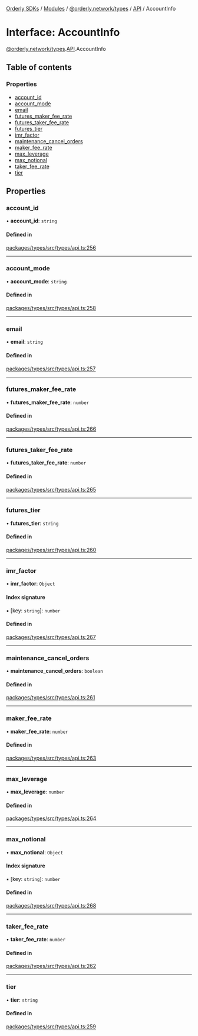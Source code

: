 [Orderly SDKs](/sdks/tech-doc/README) / [Modules](/sdks/tech-doc/modules) / [@orderly.network/types](/sdks/tech-doc/modules/orderly_network_types) / [API](/sdks/tech-doc/modules/orderly_network_types.API) / AccountInfo

# Interface: AccountInfo

[@orderly.network/types](/sdks/tech-doc/modules/orderly_network_types).[API](/sdks/tech-doc/modules/orderly_network_types.API).AccountInfo

## Table of contents

### Properties

- [account\_id](/sdks/tech-doc/interfaces/orderly_network_types.API.AccountInfo#account_id)
- [account\_mode](/sdks/tech-doc/interfaces/orderly_network_types.API.AccountInfo#account_mode)
- [email](/sdks/tech-doc/interfaces/orderly_network_types.API.AccountInfo#email)
- [futures\_maker\_fee\_rate](/sdks/tech-doc/interfaces/orderly_network_types.API.AccountInfo#futures_maker_fee_rate)
- [futures\_taker\_fee\_rate](/sdks/tech-doc/interfaces/orderly_network_types.API.AccountInfo#futures_taker_fee_rate)
- [futures\_tier](/sdks/tech-doc/interfaces/orderly_network_types.API.AccountInfo#futures_tier)
- [imr\_factor](/sdks/tech-doc/interfaces/orderly_network_types.API.AccountInfo#imr_factor)
- [maintenance\_cancel\_orders](/sdks/tech-doc/interfaces/orderly_network_types.API.AccountInfo#maintenance_cancel_orders)
- [maker\_fee\_rate](/sdks/tech-doc/interfaces/orderly_network_types.API.AccountInfo#maker_fee_rate)
- [max\_leverage](/sdks/tech-doc/interfaces/orderly_network_types.API.AccountInfo#max_leverage)
- [max\_notional](/sdks/tech-doc/interfaces/orderly_network_types.API.AccountInfo#max_notional)
- [taker\_fee\_rate](/sdks/tech-doc/interfaces/orderly_network_types.API.AccountInfo#taker_fee_rate)
- [tier](/sdks/tech-doc/interfaces/orderly_network_types.API.AccountInfo#tier)

## Properties

### account\_id

• **account\_id**: `string`

#### Defined in

[packages/types/src/types/api.ts:256](https://github.com/OrderlyNetwork/js-sdk/blob/b90fff4/packages/types/src/types/api.ts#L256)

___

### account\_mode

• **account\_mode**: `string`

#### Defined in

[packages/types/src/types/api.ts:258](https://github.com/OrderlyNetwork/js-sdk/blob/b90fff4/packages/types/src/types/api.ts#L258)

___

### email

• **email**: `string`

#### Defined in

[packages/types/src/types/api.ts:257](https://github.com/OrderlyNetwork/js-sdk/blob/b90fff4/packages/types/src/types/api.ts#L257)

___

### futures\_maker\_fee\_rate

• **futures\_maker\_fee\_rate**: `number`

#### Defined in

[packages/types/src/types/api.ts:266](https://github.com/OrderlyNetwork/js-sdk/blob/b90fff4/packages/types/src/types/api.ts#L266)

___

### futures\_taker\_fee\_rate

• **futures\_taker\_fee\_rate**: `number`

#### Defined in

[packages/types/src/types/api.ts:265](https://github.com/OrderlyNetwork/js-sdk/blob/b90fff4/packages/types/src/types/api.ts#L265)

___

### futures\_tier

• **futures\_tier**: `string`

#### Defined in

[packages/types/src/types/api.ts:260](https://github.com/OrderlyNetwork/js-sdk/blob/b90fff4/packages/types/src/types/api.ts#L260)

___

### imr\_factor

• **imr\_factor**: `Object`

#### Index signature

▪ [key: `string`]: `number`

#### Defined in

[packages/types/src/types/api.ts:267](https://github.com/OrderlyNetwork/js-sdk/blob/b90fff4/packages/types/src/types/api.ts#L267)

___

### maintenance\_cancel\_orders

• **maintenance\_cancel\_orders**: `boolean`

#### Defined in

[packages/types/src/types/api.ts:261](https://github.com/OrderlyNetwork/js-sdk/blob/b90fff4/packages/types/src/types/api.ts#L261)

___

### maker\_fee\_rate

• **maker\_fee\_rate**: `number`

#### Defined in

[packages/types/src/types/api.ts:263](https://github.com/OrderlyNetwork/js-sdk/blob/b90fff4/packages/types/src/types/api.ts#L263)

___

### max\_leverage

• **max\_leverage**: `number`

#### Defined in

[packages/types/src/types/api.ts:264](https://github.com/OrderlyNetwork/js-sdk/blob/b90fff4/packages/types/src/types/api.ts#L264)

___

### max\_notional

• **max\_notional**: `Object`

#### Index signature

▪ [key: `string`]: `number`

#### Defined in

[packages/types/src/types/api.ts:268](https://github.com/OrderlyNetwork/js-sdk/blob/b90fff4/packages/types/src/types/api.ts#L268)

___

### taker\_fee\_rate

• **taker\_fee\_rate**: `number`

#### Defined in

[packages/types/src/types/api.ts:262](https://github.com/OrderlyNetwork/js-sdk/blob/b90fff4/packages/types/src/types/api.ts#L262)

___

### tier

• **tier**: `string`

#### Defined in

[packages/types/src/types/api.ts:259](https://github.com/OrderlyNetwork/js-sdk/blob/b90fff4/packages/types/src/types/api.ts#L259)
